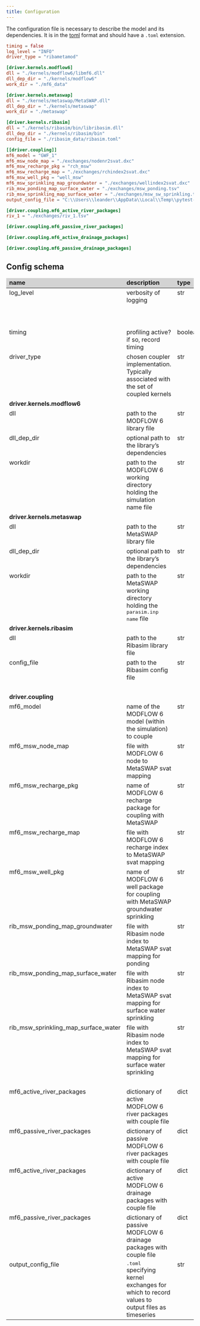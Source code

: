 ```yaml
---
title: Configuration
---
```


The configuration file is necessary to describe the model and its dependencies. It is in the [toml](https://toml.io/en/) format and should have a `.toml` extension.

```{=html}
<!--
Note that `toml` uses quote marks differently than `python`. Single quotes in
toml (`''`) are interpreted similarly to how python would interpret a rawstring
(`r''` or `r""`), whereas double quotes (`""`) are interpreted in a similar
manner to regular strings in python (`""` or `''`). This matters for paths on
Windows, for which we advice to use single quotes. -->
```
``` toml
timing = false
log_level = "INFO"
driver_type = "ribametamod"

[driver.kernels.modflow6]
dll = "./kernels/modflow6/libmf6.dll"
dll_dep_dir = "./kernels/modflow6"
work_dir = "./mf6_data"

[driver.kernels.metaswap]
dll = "./kernels/metaswap/MetaSWAP.dll"
dll_dep_dir = "./kernels/metaswap"
work_dir = "./metaswap"

[driver.kernels.ribasim]
dll = "./kernels/ribasim/bin/libribasim.dll"
dll_dep_dir = "./kernels/ribasim/bin"
config_file = "./ribasim_data/ribasim.toml"

[[driver.coupling]]
mf6_model = "GWF_1"
mf6_msw_node_map = "./exchanges/nodenr2svat.dxc"
mf6_msw_recharge_pkg = "rch_msw"
mf6_msw_recharge_map = "./exchanges/rchindex2svat.dxc"
mf6_msw_well_pkg = "well_msw"
mf6_msw_sprinkling_map_groundwater = "./exchanges/wellindex2svat.dxc"
rib_msw_ponding_map_surface_water = "./exchanges/msw_ponding.tsv"
rib_msw_sprinkling_map_surface_water = "./exchanges/msw_sw_sprinkling.tsv"
output_config_file = "C:\\Users\\leander\\AppData\\Local\\Temp\\pytest-of-leander\\pytest-1254\\test_ribametamod_two_basin_use0\\develop\\exchange_logging\\logging.toml"

[driver.coupling.mf6_active_river_packages]
riv_1 = "./exchanges/riv_1.tsv"

[driver.coupling.mf6_passive_river_packages]

[driver.coupling.mf6_active_drainage_packages]

[driver.coupling.mf6_passive_drainage_packages]
```

## Config schema

<!--
<font size=-1>

| name                           | description                                                                         | type    | default | enum                                  |     |
|------------|-------------|------------|------------|------------|------------|
| log_level                      | verbosity of logging                                                                | str     | INFO    | DEBUG, INFO, WARNING, ERROR, CRITICAL |     |
| timing                         | profiling active?<br>if so, record timing                                           | boolean | false   |                                       |     |
| driver_type                    | chosen coupler implementation. Typically associated with the set of coupled kernels | str     |         |                                       |     |
| <b>driver.kernels.modflow6</b> |                                                                                     |         |         |                                       |     |
| dll                            | path to the MODFLOW 6 library file                                                  | str     |         |                                       |     |
| dll_dep_dir                    | optional path to the library's dependencies                                         | str     | \[..\]  |                                       |     |
| workdir                        | path to the MODFLOW 6 working directory holding the simulation name file            | str     |         |                                       |     |
| <b>driver.kernels.metaswap</b> |                                                                                     |         |         |                                       |     |
| dll                            | path to the MetaSWAP library file                                                   | str     |         |                                       |     |
| dll_dep_dir                    | optional path to the library's dependencies                                         | str     | \[..\]  |                                       |     |
| workdir                        | path to the MetaSWAP working directory holding the <tt>parasim.inp name</tt> file   | str     |         |                                       |     |
| <b>driver.kernels.ribasim</b>  |                                                                                     |         |         |                                       |     |
| dll                            | path to the Ribasim library file                                                    | str     |         |                                       |     |
| config_file                    | path to the Ribasim config file                                                     | str     |         |                                       |     |
| <b>driver.coupling</b>         |                                                                                     |         |         |                                       |     |
| mf6_model                      | name of the MODFLOW 6 model (within the simulation) to couple                       | str     |         |                                       |     |
| mf6_active_river_packages      | dictionary of active MODFLOW 6 river packages with couple file                     | dict     |
| mf6_passive_river_packages      | dictionary of passive MODFLOW 6 river packages with couple file                     | dict     |
| mf6_active_river_packages      | dictionary of active MODFLOW 6 drainage packages with couple file                     | dict     |
| mf6_passive_river_packages      | dictionary of passive MODFLOW 6 drainage packages with couple file                     | dict     |
</font>
-->

<font size=-1>
<table>
<thead><tr bgcolor="lightgray">
<td width=230> <b>name</b> </td>
<td><b>description</b></td>
<td width=75><b>type</b></td>
<td width=75><b> default</b></td>
<td> <b>enum </b> </td><td>     </td>
</tr></thead>
<tbody>
<tr style="vertical-align:top">
<td> log_level                      </td><td> verbosity of logging                                                                </td><td> str     </td><td> INFO    </td><td> DEBUG, INFO, WARNING, ERROR, CRITICAL </td><td>     </td>
</tr>
<tr style="vertical-align:top">
<td> timing                         </td><td> profiling active? if so, record timing                                           </td><td> boolean </td><td> false   </td><td>                                       </td><td>     </td>
</tr>
<tr style="vertical-align:top">
<td> driver_type                    </td><td> chosen coupler implementation. Typically associated with the set of coupled kernels </td><td> str     </td><td>         </td><td>                                       </td><td>     </td>
</tr>
<tr style="vertical-align:top">
<td> <b>driver.kernels.modflow6</b> </td><td>                                                                                     </td><td>         </td><td>         </td><td>                                       </td><td>     </td>
</tr>
<tr style="vertical-align:top">
<td> dll                            </td><td> path to the MODFLOW 6 library file                                                  </td><td> str     </td><td>         </td><td>                                       </td><td>     </td></tr>
<tr style="vertical-align:top">
<td> dll_dep_dir                    </td><td> optional path to the library's dependencies                                         </td><td> str     </td><td> \[..\]  </td><td>                                       </td><td>     </td>
</tr>
<tr style="vertical-align:top">
<td> workdir                        </td><td> path to the MODFLOW 6 working directory holding the simulation name file            </td><td> str     </td><td>         </td><td>                                       </td><td>     </td>
</tr>
<tr style="vertical-align:top">
<td> <b>driver.kernels.metaswap</b> </td><td>                                                                                     </td><td>         </td><td>         </td><td>                                       </td><td>     </td>
</tr>
<tr style="vertical-align:top">
<td> dll                            </td><td> path to the MetaSWAP library file                                                   </td><td> str     </td><td>         </td><td>                                       </td><td>     </td></tr>
<tr style="vertical-align:top">
<td> dll_dep_dir                    </td><td> optional path to the library's dependencies                                         </td><td> str     </td><td> \[..\]  </td><td>                                       </td><td>     </td>
</tr>
<tr style="vertical-align:top">
<td> workdir                        </td><td> path to the MetaSWAP working directory holding the <tt>parasim.inp name</tt> file   </td><td> str     </td><td>         </td><td>                                       </td><td>     </td></tr>
<tr style="vertical-align:top">
<td> <b>driver.kernels.ribasim</b>  </td><td>                                                                                     </td><td>         </td><td>         </td><td>                                       </td><td>     </td>
</tr>
<tr style="vertical-align:top">
<td> dll                            </td><td> path to the Ribasim library file                                                    </td><td> str     </td><td>         </td><td>                                       </td><td>     </td>
</tr>
<tr style="vertical-align:top">
<td> config_file                    </td><td> path to the Ribasim config file                                                     </td><td> str     </td><td>         </td><td>                                       </td><td>     </td>
</tr>
<tr><td><br></td></tr>
<tr style="vertical-align:top">
<td> <b>driver.coupling</b>         </td><td>                                                                                     </td><td>         </td><td>         </td><td>                                       </td><td>     </td>
</tr>
<tr style="vertical-align:top">
<td> mf6_model                      </td><td> name of the MODFLOW 6 model (within the simulation) to couple                       </td><td> str     </td><td>         </td><td>                                       </td><td>     </td>
</tr>
<tr style="vertical-align:top">
<td> mf6_msw_node_map               </td><td> file with MODFLOW 6 node to MetaSWAP svat mapping                       </td><td> str     </td><td>         </td><td>                                       </td><td>     </td>
</tr>
<tr style="vertical-align:top">
<td> mf6_msw_recharge_pkg           </td><td> name of MODFLOW 6 recharge package for coupling with MetaSWAP                       </td><td> str     </td><td>         </td><td>                                       </td><td>     </td>
</tr>
<tr style="vertical-align:top">
<td> mf6_msw_recharge_map           </td><td> file with MODFLOW 6 recharge index to MetaSWAP svat mapping                         </td><td> str     </td><td>         </td><td>                                       </td><td>     </td>
</tr>
<tr style="vertical-align:top">
<td> mf6_msw_well_pkg           </td><td> name of MODFLOW 6 well package for coupling with MetaSWAP groundwater sprinkling                       </td><td> str     </td><td>         </td><td>                                       </td><td>     </td>
</tr>
<tr style="vertical-align:top">
<td> rib_msw_ponding_map_groundwater           </td><td> file with Ribasim node index to MetaSWAP svat mapping for ponding                        </td><td> str     </td><td>         </td><td>                                       </td><td>     </td>
</tr>
<tr style="vertical-align:top">
<td> rib_msw_ponding_map_surface_water           </td><td> file with Ribasim node index to MetaSWAP svat mapping for surface water sprinkling                         </td><td> str     </td><td>         </td><td>                                       </td><td>     </td>
</tr>
<tr style="vertical-align:top">
<td> rib_msw_sprinkling_map_surface_water           </td><td> file with Ribasim node index to MetaSWAP svat mapping for surface water sprinkling                         </td><td> str     </td><td>         </td><td>                                       </td><td>     </td>
</tr>
<tr><td><br></td></tr>
<tr style="vertical-align:top">
<td> mf6_active_river_packages      </td><td> dictionary of active MODFLOW 6 river packages with couple file                     </td><td> dict     </td>
<td>
<tr style="vertical-align:top">
<td> mf6_passive_river_packages      </td><td> dictionary of passive MODFLOW 6 river packages with couple file                     </td><td> dict     </td>
</tr>
<tr>
<tr style="vertical-align:top">
<td> mf6_active_river_packages      </td><td> dictionary of active MODFLOW 6 drainage packages with couple file                     </td><td> dict     </td>
</tr>
<tr style="vertical-align:top">
<td> mf6_passive_river_packages      </td><td> dictionary of passive MODFLOW 6 drainage packages with couple file                     </td><td> dict     </td>
</tr>
<tr style="vertical-align:top">
<td> output_config_file           </td><td> <tt>.toml</tt> specifying kernel exchanges for which to record values to output files as timeseries    </td><td> str     </td><td>         </td><td>                                       </td><td>     </td>
</tr>
<tr style="vertical-align:top">
</tbody>
</table>
</font>

